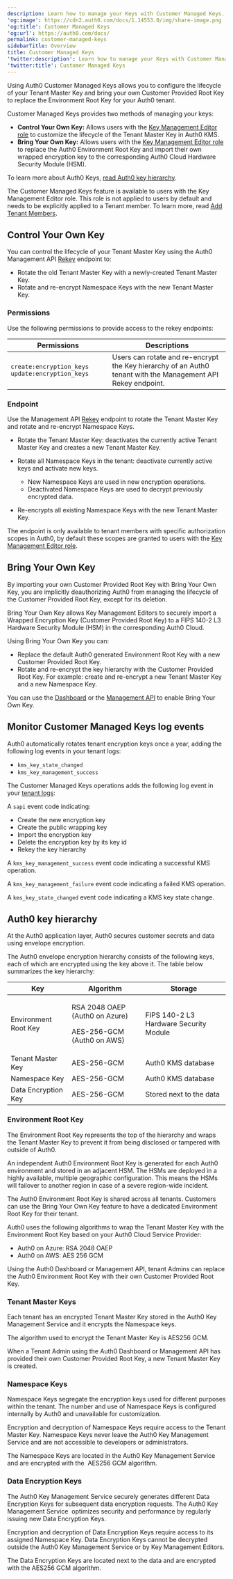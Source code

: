 ```yaml
---
description: Learn how to manage your Keys with Customer Managed Keys.
'og:image': https://cdn2.auth0.com/docs/1.14553.0/img/share-image.png
'og:title': Customer Managed Keys
'og:url': https://auth0.com/docs/
permalink: customer-managed-keys
sidebarTitle: Overview
title: Customer Managed Keys
'twitter:description': Learn how to manage your Keys with Customer Managed Keys.
'twitter:title': Customer Managed Keys
---
```

Using Auth0 Customer Managed Keys allows you to configure the lifecycle of your Tenant Master Key and bring your own Customer Provided Root Key to replace the Environment Root Key for your Auth0 tenant.

Customer Managed Keys provides two methods of managing your keys:

* **Control Your Own Key:** Allows users with the  [Key Management Editor role](/get-started/manage-dashboard-access/add-dashboard-users) to customize the lifecycle of the Tenant Master Key in Auth0 KMS.
* **Bring Your Own Key:** Allows users with the  [Key Management Editor role](/get-started/manage-dashboard-access/add-dashboard-users) to replace the Auth0 Environment Root Key and import their own wrapped encryption key to the corresponding Auth0 Cloud Hardware Security Module (HSM).

To learn more about Auth0 Keys, [read Auth0 key hierarchy](/secure/highly-regulated-identity/customer-managed-keys#auth0-key-hierarchy).

<Callout icon="file-lines" color="#0EA5E9" iconType="regular">

The Customer Managed Keys feature is available to users with the Key Management Editor role. This role is not applied to users by default and needs to be explicitly applied to a Tenant member. To learn more, read [Add Tenant Members](/get-started/manage-dashboard-access/add-dashboard-users).

</Callout>

## Control Your Own Key

You can control the lifecycle of your Tenant Master Key using the Auth0 <Tooltip tip="Management API: A product to allow customers to perform administrative tasks." cta="View Glossary" href="/glossary?term=Management+API">Management API</Tooltip> [Rekey](https://auth0.com/docs/api/management/v2/keys/post-encryption-rekey) endpoint to:

* Rotate the old Tenant Master Key with a newly-created Tenant Master Key.
* Rotate and re-encrypt Namespace Keys with the new Tenant Master Key.

### Permissions

Use the following permissions to provide access to the rekey endpoints:

<table class="table">
<thead>
<tr>
<th><b>Permissions</b></th>
<th><b>Descriptions</b></th>
</tr>
</thead>
<tbody>
<tr>
<td>
<code>create:encryption_keys</code>
<code>update:encryption_keys</code>
</td>
<td>
Users can rotate and re-encrypt the Key hierarchy of an Auth0 tenant with the Management API Rekey endpoint.
</td>
</tr>
</tbody>
</table>

### Endpoint

Use the Management API [Rekey](https://auth0.com/docs/api/management/v2/keys/post-encryption-rekey) endpoint to rotate the Tenant Master Key and rotate and re-encrypt Namespace Keys.

* Rotate the Tenant Master Key: deactivates the currently active Tenant Master Key and creates a new Tenant Master Key.
* Rotate all Namespace Keys in the tenant: deactivate currently active keys and activate new keys.

  + New Namespace Keys are used in new encryption operations.
  + Deactivated Namespace Keys are used to decrypt previously encrypted data.
* Re-encrypts all existing Namespace Keys with the new Tenant Master Key.

<Callout icon="file-lines" color="#0EA5E9" iconType="regular">

The endpoint is only available to tenant members with specific authorization scopes in Auth0, by default these scopes are granted to users with the  [Key Management Editor role](/get-started/manage-dashboard-access/add-dashboard-users).

</Callout>

## Bring Your Own Key

<Warning>

By importing your own Customer Provided Root Key with Bring Your Own Key, you are implicitly deauthorizing Auth0 from managing the lifecycle of the Customer Provided Root Key, except for its deletion.

</Warning>

Bring Your Own Key allows Key Management Editors to securely import a Wrapped Encryption Key (Customer Provided Root Key) to a FIPS 140-2 L3 Hardware Security Module (HSM) in the corresponding Auth0 Cloud.

Using Bring Your Own Key you can:

* Replace the default Auth0 generated Environment Root Key with a new Customer Provided Root Key.
* Rotate and re-encrypt the key hierarchy with the Customer Provided Root Key. For example: create and re-encrypt a new Tenant Master Key and a new Namespace Key.

You can use the [Dashboard](/secure/highly-regulated-identity/customer-managed-keys/customer-managed-keys-dashboard) or the [Management API](/secure/highly-regulated-identity/customer-managed-keys/customer-managed-keys-management-api) to enable Bring Your Own Key.

## Monitor Customer Managed Keys log events

<Callout icon="file-lines" color="#0EA5E9" iconType="regular">

Auth0 automatically rotates tenant encryption keys once a year, adding the following log events in your tenant logs:

* `kms_key_state_changed`
* `kms_key_management_success`

</Callout>

The Customer Managed Keys operations adds the following log event in your [tenant logs](/deploy-monitor/logs):

A `sapi` event code indicating:

* Create the new encryption key
* Create the public wrapping key
* Import the encryption key
* Delete the encryption key by its key id
* Rekey the key hierarchy

A `kms_key_management_success` event code indicating a successful KMS operation.

A `kms_key_management_failure` event code indicating a failed KMS operation.

A `kms_key_state_changed` event code indicating a KMS key state change.

## Auth0 key hierarchy

At the Auth0 application layer, Auth0 secures customer secrets and data using envelope encryption.

The Auth0 envelope encryption hierarchy consists of the following keys, each of which are encrypted using the key above it. The table below summarizes the key hierarchy:

<table class="table">
<thead>
<tr>
<th><b>Key</b></th>
<th><b>Algorithm</b></th>
<th><b>Storage</b></th>
</tr>
</thead>
<tbody>
<tr>
<td>Environment Root Key</td>
<td><p>RSA 2048 OAEP (Auth0 on Azure)</p><p>AES-256-GCM (Auth0 on AWS)</p></td>
<td>FIPS 140-2 L3 Hardware Security Module</td>
</tr>
<tr>
<td>Tenant Master Key</td>
<td>AES-256-GCM</td>
<td>Auth0 KMS database</td>
</tr>
<tr>
<td>Namespace Key</td>
<td>AES-256-GCM</td>
<td>Auth0 KMS database</td>
</tr>
<tr>
<td>Data Encryption Key</td>
<td>AES-256-GCM</td>
<td>Stored next to the data</td>
</tr>
</tbody>
</table>

### Environment Root Key

The Environment Root Key represents the top of the hierarchy and wraps the Tenant Master Key to prevent it from being disclosed or tampered with outside of Auth0.

An independent Auth0 Environment Root Key is generated for each Auth0 environment and stored in an adjacent HSM. The HSMs are deployed in a highly available, multiple geographic configuration. This means the HSMs will failover to another region in case of a severe region-wide incident.

The Auth0 Environment Root Key is shared across all tenants. Customers can use the Bring Your Own Key feature to have a dedicated Environment Root Key for their tenant.

Auth0 uses the following algorithms to wrap the Tenant Master Key with the Environment Root Key based on your Auth0 Cloud Service Provider:

* Auth0 on Azure: RSA 2048 OAEP
* Auth0 on AWS: AES 256 GCM

<Callout icon="file-lines" color="#0EA5E9" iconType="regular">

Using the Auth0 Dashboard or Management API, tenant Admins can replace the Auth0 Environment Root Key with their own Customer Provided Root Key.

</Callout>

### Tenant Master Keys

Each tenant has an encrypted Tenant Master Key stored in the Auth0 Key Management Service and it encrypts the Namespace keys.

The algorithm used to encrypt the Tenant Master Key is AES256 GCM.

<Callout icon="file-lines" color="#0EA5E9" iconType="regular">

When a Tenant Admin using the Auth0 Dashboard or Management API has provided their own Customer Provided Root Key, a new Tenant Master Key is created.

</Callout>

### Namespace Keys

Namespace Keys segregate the encryption keys used for different purposes within the tenant. The number and use of Namespace Keys is configured internally by Auth0 and unavailable for customization.

Encryption and decryption of Namespace Keys require access to the Tenant Master Key. Namespace Keys never leave the Auth0 Key Management Service and are not accessible to developers or administrators.

The Namespace Keys are located in the Auth0 Key Management Service and are encrypted with the  AES256 GCM algorithm.

### Data Encryption Keys

The Auth0 Key Management Service securely generates different Data Encryption Keys for subsequent data encryption requests. The Auth0 Key Management Service  optimizes security and performance by regularly issuing new Data Encryption Keys.

Encryption and decryption of Data Encryption Keys require access to its assigned Namespace Key. Data Encryption Keys cannot be decrypted outside the Auth0 Key Management Service or by Key Management Editors.

The Data Encryption Keys are located next to the data and are encrypted with the AES256 GCM algorithm.